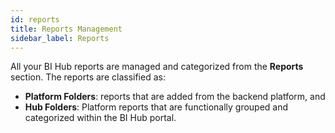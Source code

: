 ```yaml
---
id: reports
title: Reports Management
sidebar_label: Reports
---
```



All your BI Hub reports are managed and categorized from the **Reports** section.
The reports are classified as:

* **Platform Folders**: reports that are added from the backend platform, and
* **Hub Folders**: Platform reports that are functionally grouped and categorized within the BI Hub portal.
